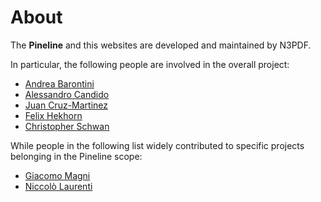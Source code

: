 # About

The **Pineline** and this websites are developed and maintained by N3PDF.

In particular, the following people are involved in the overall project:

- [Andrea Barontini](https://github.com/andreab1997)
- [Alessandro Candido](https://github.com/AleCandido)
- [Juan Cruz-Martinez](https://github.com/scarlehoff)
- [Felix Hekhorn](https://github.com/felixhekhorn)
- [Christopher Schwan](https://github.com/cschwan)

While people in the following list widely contributed to specific projects
belonging in the Pineline scope:

- [Giacomo Magni](https://github.com/giacomomagni)
- [Niccolò Laurenti](https://github.com/niclaurenti)
